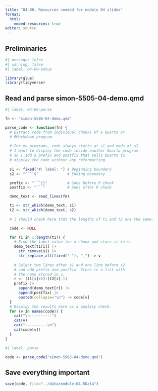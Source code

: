 ```yaml
---
title: "04-00, Resources needed for module 04 slides"
format: 
  html:
    embed-resources: true
editor: source
---
```


## Preliminaries

```r
#| message: false
#| warning: false
#| label: 04-00-setup

library(glue)
library(tidyverse)
```

## Read and parse simon-5505-04-demo.qmd

```r
#| label: 04-00-parse

fn <- "simon-5505-04-demo.qmd"

parse_code <- function(fn) {
  # Extract code from individual chunks of a Quarto or 
  # RMarkdown program.
  
  # For my programs, code always starts at s1 and ends at s2.
  # I want to display the code inside another Quarto program,
  # so I add a prefix and postfix that tells Quarto to
  # display the code without any reformatting.
  
  s1 <- fixed("#| label: ") # Beginning boundary
  s2 <- "^```$"             # Ending boundary

  prefix <- "```{}"         # Goes before R chunk
  postfix <- "```"          # Goes after R chunk

  demo_text <- read_lines(fn)

  t1 <- str_which(demo_text, s1)
  t2 <- str_which(demo_text, s2)
  
  # I should check here that the lengths of t1 and t2 are the same.

  code <- NULL

  for (i in 1:length(t1)) {
    # Find the label value for a chunk and store it in v.
    demo_text[t1[i]] |>
      str_remove(s1) |>
      str_replace_all(fixed("-"), "_") -> v
    
    # Select two lines after s1 and one line before s2
    # and add prefix and postfix. Store in a list with
    # the name stored in v.
    r <- (t1[i]+2):(t2[i]-1) 
    prefix |>
      append(demo_text[r]) |>
      append(postfix) |>
      paste0(collapse="\n") -> code[v]
  }
  # Display the results here as a quality check.
  for (v in names(code)) {
    cat("\n----------")
    cat(v)
    cat("----------\n")
    cat(code[v])
  }   
}
```

```r
#| label: parse

code <- parse_code("simon-5505-04-demo.qmd")
```

## Save everything important

```r
save(code, file="../data/module-04.RData")
```
